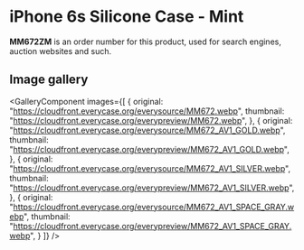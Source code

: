
# iPhone 6s Silicone Case - Mint

<Callout type='info' emoji='👉🏻'>**MM672ZM** is an order number for this product, used for search engines, auction websites and such.</Callout>

## Image gallery

<GalleryComponent
    images={[
      {
        original: "https://cloudfront.everycase.org/everysource/MM672.webp",
        thumbnail: "https://cloudfront.everycase.org/everypreview/MM672.webp",
      },
      {
        original: "https://cloudfront.everycase.org/everysource/MM672_AV1_GOLD.webp",
        thumbnail: "https://cloudfront.everycase.org/everypreview/MM672_AV1_GOLD.webp",
      },
      {
        original: "https://cloudfront.everycase.org/everysource/MM672_AV1_SILVER.webp",
        thumbnail: "https://cloudfront.everycase.org/everypreview/MM672_AV1_SILVER.webp",
      },
      {
        original: "https://cloudfront.everycase.org/everysource/MM672_AV1_SPACE_GRAY.webp",
        thumbnail: "https://cloudfront.everycase.org/everypreview/MM672_AV1_SPACE_GRAY.webp",
      }
    ]}
  />

